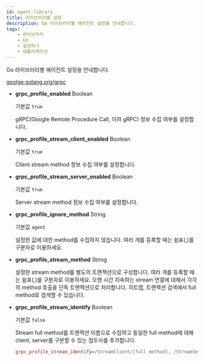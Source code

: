 ```yaml
---
id: agent-library
title: 라이브러리별 설정
description: Go 라이브러리별 에이전트 설정을 안내합니다.
tags:
    - 라이브러리
    - Go
    - 설정하기
    - 애플리케이션
---
```


Go 라이브러리별 에이전트 설정을 안내합니다.

[goolge.golang.org/grpc](https://pkg.go.dev/google.golang.org/grpc)

* **grpc_profile_enabled** <span class='type'>Boolean</span>

  기본값 `true`

  gRPC(Google Remote Procedure Call, 이하 gRPC) 정보 수집 여부를 설정합니다.

* **grpc_profile_stream_client_enabled** <span class='type'>Boolean</span>

  기본값 `true`

  Client stream method 정보 수집 여부를 설정합니다.

* **grpc_profile_stream_server_enabled** <span class='type'>Boolean</span>

  기본값 `true`

  Server stream method 정보 수집 여부를 설정합니다.

* **grpc_profile_ignore_method** <span class='type'>String</span>

  기본값 `agent`

  설정한 값에 대한 method를 수집하지 않습니다. 여러 개를 등록할 때는 쉼표(,)를 구분자로 이용하세요.

* **grpc_profile_stream_method** <span class='type'>String</span>

  설정한 stream method를 별도의 트랜잭션으로 구성합니다. 여러 개를 등록할 때는 쉼표(,)를 구분자로 이용하세요. 오랜 시간 지속하는 stream 연결에 대해서 각각의 method 호출을 단독 트랜잭션으로 처리합니다. 히트맵, 트랜잭션 검색에서 full method로 검색할 수 있습니다.

* **grpc_profile_stream_identify** <span class='type'>Boolean</span>

  기본값 `false`

  Stream full method를 트랜잭션 이름으로 수집하고 동일한 full method에 대해 client, server를 구분할 수 있는 접두사를 추가합니다.

  ```ini title='whatap.conf'
  grpc_profile_stream_identify=/StreamClient/[full method], /StreamServer/[full method]
  ```